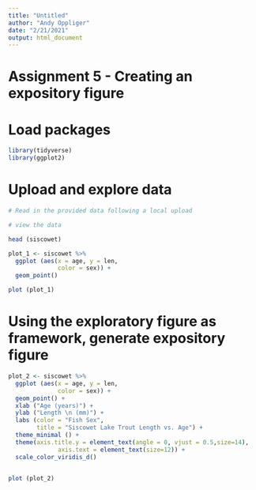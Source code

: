 ```yaml
---
title: "Untitled"
author: "Andy Oppliger"
date: "2/21/2021"
output: html_document
---
```


# Assignment 5 - Creating an expository figure

# Load packages

```r

library(tidyverse)
library(ggplot2)

```

# Upload and explore data 

```r
# Read in the provided data following a local upload 

# view the data

head (siscowet)

```

``` r

plot_1 <- siscowet %>%
  ggplot (aes(x = age, y = len,
              color = sex)) +
  geom_point()

plot (plot_1)

```

# Using the exploratory figure as framework, generate expository figure

``` r

plot_2 <- siscowet %>%
  ggplot (aes(x = age, y = len,
              color = sex)) +
  geom_point() +
  xlab ("Age (years)") +
  ylab ("Length \n (mm)") +
  labs (color = "Fish Sex",
        title = "Siscowet Lake Trout Length vs. Age") +
  theme_minimal () +
  theme(axis.title.y = element_text(angle = 0, vjust = 0.5,size=14),
              axis.text = element_text(size=12)) +
  scale_color_viridis_d()


plot (plot_2)


```

